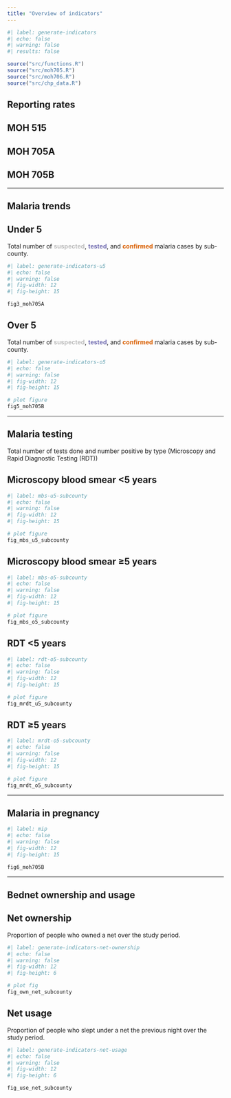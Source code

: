 ```yaml
---
title: "Overview of indicators"
---
```


```r
#| label: generate-indicators
#| echo: false
#| warning: false
#| results: false

source("src/functions.R")
source("src/moh705.R")
source("src/moh706.R")
source("src/chp_data.R")
```

## Reporting rates

::: panel-tabset
## MOH 515

## MOH 705A

## MOH 705B
:::

------------------------------------------------------------------------

## Malaria trends

::: panel-tabset
## Under 5

Total number of [**suspected**]{style="color:#bdbdbd"}, [**tested**]{style="color:#7570b3"}, and [**confirmed**]{style="color:#d95f02"} malaria cases by sub-county.

```r
#| label: generate-indicators-u5
#| echo: false
#| warning: false
#| fig-width: 12
#| fig-height: 15

fig3_moh705A
```

## Over 5

Total number of [**suspected**]{style="color:#bdbdbd"}, [**tested**]{style="color:#7570b3"}, and [**confirmed**]{style="color:#d95f02"} malaria cases by sub-county.

```r
#| label: generate-indicators-o5
#| echo: false
#| warning: false
#| fig-width: 12
#| fig-height: 15

# plot figure
fig5_moh705B

```
:::

------------------------------------------------------------------------

## Malaria testing

Total number of tests done and number positive by type (Microscopy and Rapid Diagnostic Testing (RDT))

::: panel-tabset
## Microscopy blood smear \<5 years

```r
#| label: mbs-u5-subcounty
#| echo: false
#| warning: false
#| fig-width: 12
#| fig-height: 15

# plot figure
fig_mbs_u5_subcounty
```

## Microscopy blood smear ≥5 years

```r
#| label: mbs-o5-subcounty
#| echo: false
#| warning: false
#| fig-width: 12
#| fig-height: 15

# plot figure
fig_mbs_o5_subcounty
```

## RDT \<5 years

```r
#| label: rdt-o5-subcounty
#| echo: false
#| warning: false
#| fig-width: 12
#| fig-height: 15

# plot figure
fig_mrdt_u5_subcounty
```

## RDT ≥5 years

```r
#| label: mrdt-o5-subcounty
#| echo: false
#| warning: false
#| fig-width: 12
#| fig-height: 15

# plot figure
fig_mrdt_o5_subcounty
```
:::

------------------------------------------------------------------------

## Malaria in pregnancy

```r
#| label: mip
#| echo: false
#| warning: false
#| fig-width: 12
#| fig-height: 15

fig6_moh705B

```

------------------------------------------------------------------------

## Bednet ownership and usage

::: panel-tabset
## Net ownership

Proportion of people who owned a net over the study period.

```r
#| label: generate-indicators-net-ownership
#| echo: false
#| warning: false
#| fig-width: 12
#| fig-height: 6

# plot fig
fig_own_net_subcounty

```

## Net usage

Proportion of people who slept under a net the previous night over the study period.

```r
#| label: generate-indicators-net-usage
#| echo: false
#| warning: false
#| fig-width: 12
#| fig-height: 6

fig_use_net_subcounty
```
:::
